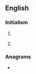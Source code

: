 {{also|tco}}
==English==
{{wikipedia}}

===Initialism===
{{rfc-header|Initialism}}
{{en-initialism}}

# {{initialism of|Total [[cost|Cost]] of [[ownership|Ownership]]|lang=en}} {{gloss|The sum of costs arising when [[deploy]]ing [[technology]], especially [[hardware]] and [[software]]}}
# {{lb|en|electronics}} {{initialism of|[[transparent]] [[conducting]] [[oxide]]|lang=en}}

===Anagrams===
* {{anagrams|en|a=cot|CTO|OCT|OTC|Oct|Oct.|TOC|cot|oct|oct-}}